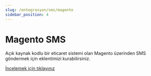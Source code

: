 ```yaml
---
slug: /entegrasyon/sms/magento
sidebar_position: 4
---
```


# Magento SMS
Açık kaynak kodlu bir eticaret sistemi olan Magento üzerinden SMS göndermek için eklentimizi kurabilirsiniz.

[İncelemek için tıklayınız](https://magesmsextension.com/?ref=toplusmsapi.com)